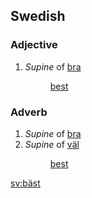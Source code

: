 ==Swedish==
===Adjective===
#''Supine'' of [[bra]]
#: [[best]]

===Adverb===
#''Supine'' of [[bra]]
#''Supine'' of [[väl]]
#: [[best]]

[[sv:bäst]]